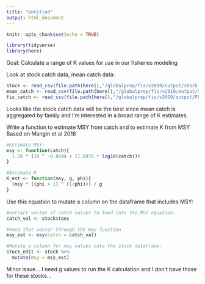 ```yaml
---
title: "Untitled"
output: html_document
---
```


```r
knitr::opts_chunk$set(echo = TRUE)

library(tidyverse)
library(here)
```

Goal: Calculate a range of K values for use in our fisheries modeling

Look at stock catch data, mean catch data:
```r
stock <- read_csv(file.path(here(),"/globalprep/fis/v2019/output/stock_catch.csv"))
mean_catch <- read_csv(file.path(here(),"/globalprep/fis/v2019/output/mean_catch.csv"))
fis_catch <- read_csv(file.path(here(),"/globalprep/fis/v2019/output/FP_fis_catch.csv"))

```

Looks like the stock catch data will be the best since mean catch is aggregated by family and I'm interested in a broad range of K estimates.

Write a function to estimate MSY from catch and to estimate K from MSY
Based on Mangin et al 2018
```r
#Estimate MSY:
msy <- function(catch){
  1.78 * (10 ^ -0.8644 + (1.0976 * log10(catch)))
}

#Estimate K 
K_est <- function(msy, g, phi){
  (msy * ((phi + 1) ^ (1/phi))) / g
}

```

Use this equation to mutate a column on the dataframe that includes MSY:
```r
#extract vector of catch values to feed into the MSY equation:
catch_val <- stock$tons

#Feed that vector through the msy function
msy_est <- msy(catch = catch_val)

#Mutate a column for msy values into the stock dataframe:
stock_edit <- stock %>% 
  mutate(msy = msy_est)
```

Minor issue... I need g values to run the K calculation and I don't have those for these stocks... 